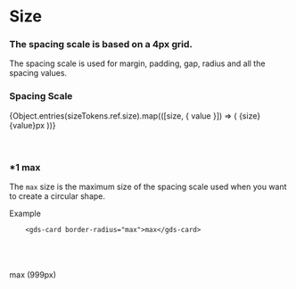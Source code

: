 

<Meta title="Style/Size" />

# Size

### The spacing scale is based on a 4px grid.

The spacing scale is used for margin, padding, gap, radius and all the spacing values.

### Spacing Scale
<gds-flex flex-direction="column" gap="s">
{Object.entries(sizeTokens.ref.size).map(([size, { value }]) => (
<gds-card padding="s" border-radius="l" key={size}>
    <gds-flex gap="l" padding="xs" align-items="center" justify-content="stretch" overflow="hidden">
        <gds-card variant="secondary" width="60px" padding="s">
            <gds-flex align-items="center" justify-content="center" flex-direction="column">
                <gds-text>{size}</gds-text>
                <gds-divider></gds-divider>
                <gds-text color="secondary/0.4">{value}px</gds-text>
            </gds-flex>
        </gds-card>
        <gds-card 
            width={value + 'px'}
            padding="0"
            height="60px" 
            variant="tertiary">
        </gds-card>
    </gds-flex>
</gds-card>
))}
</gds-flex>
 
 <br />
 <br />
 <br />

 ### *1 max
 The `max` size is the maximum size of the spacing scale used when you want to create a circular shape.

 Example
```
    <gds-card border-radius="max">max</gds-card>
```

 <br />
 <br />
 <br />

<gds-card variant="tertiary" border-radius="max" width="200px">
    <gds-flex align-items="center" justify-content="center"  height="200px">
        <gds-text tag="h5">max (999px)</gds-text>
    </gds-flex>
</gds-card>
